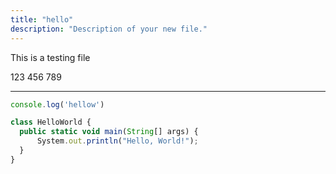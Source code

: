 ```yaml
---
title: "hello"
description: "Description of your new file."
---
```


This is a testing file

<Tabs>
  <Tab title="hello">
    123
  </Tab>
  <Tab title="world">
    456
    789
  </Tab>
</Tabs>

---

<CodeGroup>

```jsx
console.log('hellow')
```


```jsx
class HelloWorld {
  public static void main(String[] args) {
      System.out.println("Hello, World!");
  }
}
```

</CodeGroup>